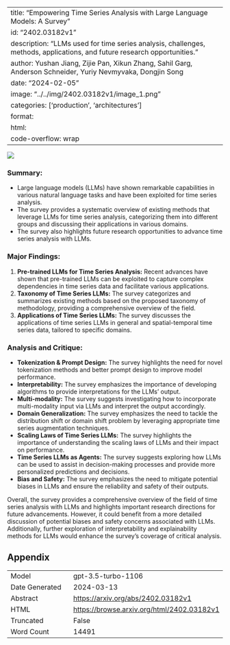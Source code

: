 
---
title: "Empowering Time Series Analysis with Large Language Models: A Survey"
id: "2402.03182v1"
description: "LLMs used for time series analysis, challenges, methods, applications, and future research opportunities."
author: Yushan Jiang, Zijie Pan, Xikun Zhang, Sahil Garg, Anderson Schneider, Yuriy Nevmyvaka, Dongjin Song
date: "2024-02-05"
image: "../../img/2402.03182v1/image_1.png"
categories: ['production', 'architectures']
format:
  html:
    code-overflow: wrap
---

![](../../img/2402.03182v1/image_1.png)

### **Summary:**
- Large language models (LLMs) have shown remarkable capabilities in various natural language tasks and have been exploited for time series analysis.
- The survey provides a systematic overview of existing methods that leverage LLMs for time series analysis, categorizing them into different groups and discussing their applications in various domains.
- The survey also highlights future research opportunities to advance time series analysis with LLMs.

### Major Findings:
1. **Pre-trained LLMs for Time Series Analysis:** Recent advances have shown that pre-trained LLMs can be exploited to capture complex dependencies in time series data and facilitate various applications.
2. **Taxonomy of Time Series LLMs:** The survey categorizes and summarizes existing methods based on the proposed taxonomy of methodology, providing a comprehensive overview of the field.
3. **Applications of Time Series LLMs:** The survey discusses the applications of time series LLMs in general and spatial-temporal time series data, tailored to specific domains.

### Analysis and Critique:
- **Tokenization & Prompt Design:** The survey highlights the need for novel tokenization methods and better prompt design to improve model performance.
- **Interpretability:** The survey emphasizes the importance of developing algorithms to provide interpretations for the LLMs’ output.
- **Multi-modality:** The survey suggests investigating how to incorporate multi-modality input via LLMs and interpret the output accordingly.
- **Domain Generalization:** The survey emphasizes the need to tackle the distribution shift or domain shift problem by leveraging appropriate time series augmentation techniques.
- **Scaling Laws of Time Series LLMs:** The survey highlights the importance of understanding the scaling laws of LLMs and their impact on performance.
- **Time Series LLMs as Agents:** The survey suggests exploring how LLMs can be used to assist in decision-making processes and provide more personalized predictions and decisions.
- **Bias and Safety:** The survey emphasizes the need to mitigate potential biases in LLMs and ensure the reliability and safety of their outputs.

Overall, the survey provides a comprehensive overview of the field of time series analysis with LLMs and highlights important research directions for future advancements. However, it could benefit from a more detailed discussion of potential biases and safety concerns associated with LLMs. Additionally, further exploration of interpretability and explainability methods for LLMs would enhance the survey's coverage of critical analysis.

## Appendix

|          |          |
|----------|----------|
| Model     | gpt-3.5-turbo-1106       |
| Date Generated     | 2024-03-13       |
| Abstract | [https://arxiv.org/abs/2402.03182v1](https://arxiv.org/abs/2402.03182v1)        |
| HTML     | [https://browse.arxiv.org/html/2402.03182v1](https://browse.arxiv.org/html/2402.03182v1)       |
| Truncated       | False       |
| Word Count       | 14491       |